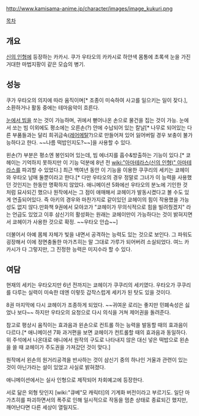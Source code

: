 http://www.kamisama-anime.jp/character/images/image_kukuri.png

[[목차]]

== 개요 ==
[[신의 인형]]에 등장하는 카카시. 쿠가 우타오의 카카시로 하얀색 몸통에 초록색 눈을 가진 거대한 마법지팡이 같은 모습의 병기.

== 성능 ==
쿠가 우타오의 의지에 따라 움직이며[* 조종이 미숙하여 사고를 일으키는 일이 잦다.], 소환하거나 활동 중에는 테마음악이 흐른다.

[[눈에서 빔]]을 쏘는 것이 가능하며, 귀에서 뻗어나온 손으로 물건을 집는 것이 가능. 
눈에서 쏘는 빔 이외에도 평소에는 오른손(?) 안에 수납되어 있는 칼날[* 나무로 되어있는 다른 부품들과는 달리 희귀금속([[레어메탈]]?)으로 만들어져 있어 잃어버릴 경우 보충이 불가능하다고 한다. ~~나름 떡밥인지도?~~]을 사용할 수 있다.

왼손(?) 부분은 평소엔 봉인되어 있는데, 빔 에너지를 흡수&방출하는 기능이 있다.[* 쿄헤이는 기억하지 못하지만 이 기능 덕분에 8년 전 [[wiki:"아마테라스(신의 인형)" 아마테라스]]를 파괴할 수 있었다.] 최근 백여년 동안 이 기능을 이용한 쿠쿠리의 세키는 쿄헤이와 우타오 남매 둘뿐이라고 한다.[* 다만 우타오의 경우 정말로 그녀가 이 능력을 사용했던 것인지는 한동안 명확하지 않았다. 애니메이션 5화에선 우타오의 분노에 기인한 것 처럼 묘사되긴 했으나 원작에서는 그 점이 애매해서 쿄헤이가 발동시켰다고 볼 수도 있게 연출되어있다. 즉 아키의 경우와 마찬가지로 같이있던 쿄헤이의 힘이 작용했을 가능성도 없지 않다.만화책 9권에서 모야코가 "쿄헤이가 무의식적으로 힘을 빌려줬겠지" 라는 언급도 있었고 이후 삼신기의 활성화는 원래는 쿄헤이만이 가능하다는 것이 밝혀지면서 쿄헤이가 사용한 것으로 확정. ~~우타오 안습~~]

더불어서 아예 몸체 자체가 빛을 내면서 공격하는 능력도 있는 것으로 보인다. 그 파워도 굉장해서 이에 정면충돌한 마가츠히는 말 그대로 가루가 되어버려 소실되었다.
여느 카카시가 다 그렇지만, 그 진정한 능력은 미지수라 할 수 있다.

== 여담 ==
현재의 세키는 우타오지만 6년 전까지는 쿄헤이가 쿠쿠리의 세키였다. 우타오가 쿠쿠리를 다루는 실력이 미숙한 데엔 이렇듯 갑작스럽게 세키가 된 탓도 있을 것이다.

8권 마지막에 다시 쿄헤이가 조종하게 되었다. ~~귀여운 로리는 좋지만 민폐속성은 싫었나 보다~~ 하지만 우타오의 요청으로 다시 의식을 거쳐 제어권을 돌려준다.

참고로 평상시 움직이는 효과음과 왼손으로 컨트롤 하는 능력을 발동할 때의 효과음이 다르다.[* 애니메이션 7화 과거편을 보면 쿄헤이가 컨트롤할 때의 효과음과 동일하다. 위 주석에서 나온대로 애니에서 원작의 구도로 나타내지 않은 대신 넣은 떡밥으로 왼손을 쓸 때 쿄헤이가 주도권을 가져갔던 것이 맞다.]

원작에서 왼손의 원거리공격을 반사하는 것이 삼신기 중의 하나인 거울과 관련이 있는 것이 아닌가라는 설이 있었고 사실로 밝혀졌다.

애니메이션에서는 실사 인형으로 제작되어 차회예고에 등장한다.

서로 닮은 외형 탓인지 [wiki:"큐베"모 캐릭터]의 기계화 버전이라고 부르기도. 일단 마가츠히를 파괴하면서의 폭주로 인해 일시적으로 작동을 멈춘 상태로 종료되긴 했지만, 깨어난다면 다른 세상이 열릴지도.
